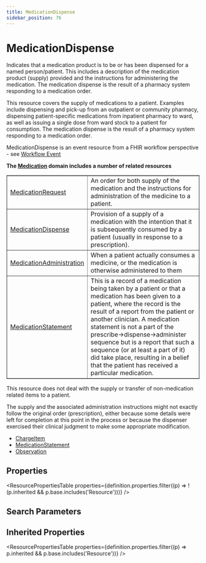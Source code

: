 ```yaml
---
title: MedicationDispense
sidebar_position: 76
---
```


# MedicationDispense

Indicates that a medication product is to be or has been dispensed for a named person/patient.  This includes a description of the medication product (supply) provided and the instructions for administering the medication.  The medication dispense is the result of a pharmacy system responding to a medication order.

  <Tabs queryString="intro-section">
  <TabItem value="usage" label="Usage" default>
    <div> <a name="scope"></a>  <p>     This resource covers the supply of medications to  a patient.  Examples include dispensing and pick-up from an outpatient or community pharmacy, dispensing patient-specific medications from inpatient pharmacy to ward, as well as issuing a single dose from ward stock to a patient for consumption. The medication dispense is the result of a pharmacy system responding to a medication order.  </p>     <p>MedicationDispense is an event resource from a FHIR workflow perspective - see <a href="https://www.hl7.org/fhir/workflow.html#event">Workflow Event</a></p> </div>
    </TabItem>
  <TabItem value="relationships" label="Relationships">
    <div> <a name="bnr"></a>  <p> <b>The <a href="/docs/api/fhir/resources/medication">Medication</a> domain includes a number of related resources</b> </p> <table border="1" cellpadding="1" cellspacing="2" frame="box">     <tbody><tr>         <td><a href="/docs/api/fhir/resources/medicationrequest">MedicationRequest</a></td>         <td>An order for both supply of the medication and the instructions for administration of the medicine to a patient.</td>     </tr>     <tr>         <td><a href="/docs/api/fhir/resources/medicationdispense">MedicationDispense</a></td>         <td>Provision of a supply of a medication with the intention that it is subsequently consumed by a patient (usually in response to a prescription).  </td>     </tr>     <tr>         <td><a href="/docs/api/fhir/resources/medicationadministration">MedicationAdministration</a></td>         <td>When a patient actually consumes a medicine, or the medication is otherwise administered to them</td>     </tr>     <tr>         <td><a href="/docs/api/fhir/resources/medicationstatement">MedicationStatement</a></td>         <td>This is a record of a medication being taken by a patient or that a medication has been given to a patient, where the record is the result of a report from the patient or another clinician.            A medication statement is not a part of the prescribe-&gt;dispense-&gt;administer sequence but is a report that such a sequence (or at least a part of it) did take place, resulting in a belief that the patient has received a particular medication.         </td>     </tr> </tbody></table> <p> This resource does not deal with the supply or transfer of non-medication related items to a patient. </p> </div>
    </TabItem>
  <TabItem value="backgroundAndContext" label="Background and Context">
    <div> <a name="bnc"></a>  <p>         The supply and the associated administration instructions might not exactly follow the original order (prescription), either because some details were left for completion at this point in the process or because the dispenser exercised their clinical judgment to make some appropriate modification. </p> </div>
    </TabItem>
  <TabItem value="referencedBy" label="Referenced By">
    <ul><li><a href="/docs/api/fhir/resources/chargeitem">ChargeItem</a></li>
<li><a href="/docs/api/fhir/resources/medicationstatement">MedicationStatement</a></li>
<li><a href="/docs/api/fhir/resources/observation">Observation</a></li></ul>
    </TabItem>
</Tabs>


## Properties

<ResourcePropertiesTable properties={definition.properties.filter((p) => !(p.inherited && p.base.includes('Resource')))} />

## Search Parameters

<SearchParamsTable searchParams={definition.searchParameters} />

## Inherited Properties

<ResourcePropertiesTable properties={definition.properties.filter((p) => p.inherited && p.base.includes('Resource'))} />


